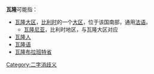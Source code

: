 {{noteTA|G1=比利时地名}}
'''瓦隆'''可能指：

* [[瓦隆大区|瓦隆大区]]，[[比利时|比利时]]的一个[[大区_(比利时)|大区]]，位于该国南部，通用[[法语|法语]]。
** [[瓦隆尼亚|瓦隆尼亚]]，比利时地区，与瓦隆大区对应
* [[瓦隆人|瓦隆人]]
* [[瓦隆语|瓦隆语]]
* [[瓦隆布拉班特省|瓦隆布拉班特省]]

{{disambig}}
[[Category:二字消歧义|Category:二字消歧义]]